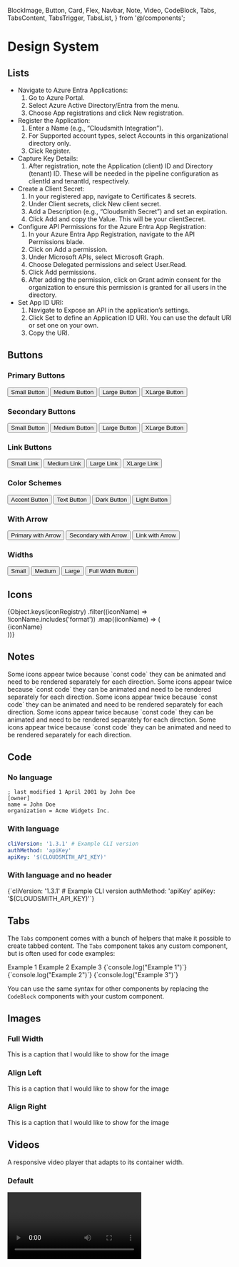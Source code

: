   BlockImage,
  Button,
  Card,
  Flex,
  Navbar,
  Note,
  Video,
  CodeBlock,
  Tabs,
  TabsContent,
  TabsTrigger,
  TabsList,
} from '@/components';


# Design System

## Lists

- Navigate to Azure Entra Applications:
  1. Go to Azure Portal.
  2. Select Azure Active Directory/Entra from the menu.
  3. Choose App registrations and click New registration.
- Register the Application:
  1. Enter a Name (e.g., “Cloudsmith Integration”).
  2. For Supported account types, select Accounts in this organizational directory only.
  3. Click Register.
- Capture Key Details:
  1. After registration, note the Application (client) ID and Directory (tenant) ID. These will be needed in the pipeline configuration as clientId and tenantId, respectively.
- Create a Client Secret:
  1. In your registered app, navigate to Certificates & secrets.
  2. Under Client secrets, click New client secret.
  3. Add a Description (e.g., “Cloudsmith Secret”) and set an expiration.
  4. Click Add and copy the Value. This will be your clientSecret.
- Configure API Permissions for the Azure Entra App Registration:
  1. In your Azure Entra App Registration, navigate to the API Permissions blade.
  2. Click on Add a permission.
  3. Under Microsoft APIs, select Microsoft Graph.
  4. Choose Delegated permissions and select User.Read.
  5. Click Add permissions.
  6. After adding the permission, click on Grant admin consent for the organization to ensure this permission is granted for all users in the directory.
- Set App ID URI:
  1. Navigate to Expose an API in the application’s settings.
  2. Click Set to define an Application ID URI. You can use the default URI or set one on your own.
  3. Copy the URI.

## Buttons

### Primary Buttons

<Flex gap="m" align="center">
  <Button href="/" size="small">
    Small Button
  </Button>
  <Button href="/">Medium Button</Button>
  <Button href="/" size="large">
    Large Button
  </Button>
  <Button href="/" size="xlarge">
    XLarge Button
  </Button>
</Flex>

### Secondary Buttons

<Flex gap="m" align="center">
  <Button href="/" variant="secondary" size="small">
    Small Button
  </Button>
  <Button href="/" variant="secondary">
    Medium Button
  </Button>
  <Button href="/" variant="secondary" size="large">
    Large Button
  </Button>
  <Button href="/" variant="secondary" size="xlarge">
    XLarge Button
  </Button>
</Flex>

### Link Buttons

<Flex gap="m" align="center">
  <Button href="/" variant="link" size="small">
    Small Link
  </Button>
  <Button href="/" variant="link">
    Medium Link
  </Button>
  <Button href="/" variant="link" size="large">
    Large Link
  </Button>
  <Button href="/" variant="link" size="xlarge">
    XLarge Link
  </Button>
</Flex>

### Color Schemes

<Flex gap="m" align="center">
  <Button href="/" colorScheme="accent">
    Accent Button
  </Button>
  <Button href="/" colorScheme="text">
    Text Button
  </Button>
  <Button href="/" colorScheme="dark">
    Dark Button
  </Button>
  <Button href="/" colorScheme="light">
    Light Button
  </Button>
</Flex>

### With Arrow

<Flex gap="m" align="center">
  <Button href="/" withArrow>
    Primary with Arrow
  </Button>
  <Button href="/" variant="secondary" withArrow>
    Secondary with Arrow
  </Button>
  <Button href="/" variant="link" withArrow>
    Link with Arrow
  </Button>
</Flex>

### Widths

<Flex gap="m" align="center">
  <Button href="/" width="small">
    Small
  </Button>
  <Button href="/" width="medium">
    Medium
  </Button>
  <Button href="/" width="large">
    Large
  </Button>
  <Button href="/" width="full">
    Full Width Button
  </Button>
</Flex>

## Icons

<div className={styles.iconGrid}>
  {Object.keys(iconRegistry)
    .filter((iconName) => !iconName.includes('format'))
    .map((iconName) => (
      <div key={iconName} className={styles.iconWrapper}>
        <Icon name={iconName} as="svg" title={iconName} width={24} height={24} />
        <span className={styles.iconName}>{iconName}</span>
      </div>
    ))}
</div>

## Notes

<Note>
  Some icons appear twice because `const code` they can be animated and need to be rendered separately for
  each direction.
</Note>

<Note variant="tip">
  Some icons appear twice because `const code` they can be animated and need to be rendered separately for
  each direction.
</Note>

<Note variant="important">
  Some icons appear twice because `const code` they can be animated and need to be rendered separately for
  each direction.
</Note>

<Note variant="warning">
  Some icons appear twice because `const code` they can be animated and need to be rendered separately for
  each direction.
</Note>

<Note variant="caution">
  Some icons appear twice because `const code` they can be animated and need to be rendered separately for
  each direction.
</Note>

## Code

### No language

```
; last modified 1 April 2001 by John Doe
[owner]
name = John Doe
organization = Acme Widgets Inc.
```

### With language

```yaml
cliVersion: '1.3.1' # Example CLI version
authMethod: 'apiKey'
apiKey: '$(CLOUDSMITH_API_KEY)'
```

### With language and no header

<CodeBlock lang="yaml" header={false}>
  {`cliVersion: '1.3.1' # Example CLI version
authMethod: 'apiKey'
apiKey: '$(CLOUDSMITH_API_KEY)'`}
</CodeBlock>

## Tabs

The `Tabs` component comes with a bunch of helpers that make it possible to create tabbed content.
The `Tabs` component takes any custom component, but is often used for code examples:

<Tabs defaultValue="example1">
  <TabsList>
    <TabsTrigger value="example1">Example 1</TabsTrigger>
    <TabsTrigger value="example2">Example 2</TabsTrigger>
    <TabsTrigger value="example3">Example 3</TabsTrigger>
  </TabsList>
  <TabsContent value="example1">
    <CodeBlock lang="js" header={false}>
      {`console.log("Example 1")`}
    </CodeBlock>
  </TabsContent>
  <TabsContent value="example2">
    <CodeBlock lang="js" header={false}>
      {`console.log("Example 2")`}
    </CodeBlock>
  </TabsContent>
  <TabsContent value="example3">
    <CodeBlock lang="js" header={false}>
      {`console.log("Example 3")`}
    </CodeBlock>
  </TabsContent>
</Tabs>

You can use the same syntax for other components by replacing the `CodeBlock` components with your custom component.

## Images

### Full Width

<BlockImage src={horizontalImage} alt="Image alternative text">
  This is a caption that I would like to show for the image
</BlockImage>

### Align Left

<BlockImage align="left" src={verticalImage} alt="Image alternative text">
  This is a caption that I would like to show for the image
</BlockImage>

### Align Right

<BlockImage align="right" src={verticalImage} alt="Image alternative text">
  This is a caption that I would like to show for the image
</BlockImage>

## Videos

A responsive video player that adapts to its container width.

### Default

<Video wistiaId="r5d3j2nz4m" />

### Poster Image

<Video wistiaId="oifkgmxnkb" posterImage="https://i.vimeocdn.com/video/1666844499-1666844499_1280x720.jpg" />

### Resumable

<Video wistiaId="0x8do0ucl8" resumable />

## Cards

<Flex gap="l" align="stretch">
  <Card
    title="Getting Started Guide"
    description="This is a Card with a description and default size (m)"
    href="/"
    linkText="Go to guide"
    icon="utility/documentation"
  />
  <Card
    title="Setting Your Security Policies Guide"
    description="Dorem ipsum dolor sit amet, consectetur adipiscing elit. Nunc vulputate libero et velit interdum, ac aliquet odio mattis."
    href="/"
    linkText="Go to guide"
    icon="utility/guide"
  />
  <Card
    title="Integrating your preferred package format with Cloudsmith"
    description="Dorem ipsum dolor sit amet, consectetur adipiscing elit. Nunc vulputate libero et velit interdum, ac aliquet odio mattis."
    href="/"
    linkText="Go to documentation"
    icon="utility/guide"
  />
  <Card
    title="Integrating your preferred package format with Cloudsmith"
    description="Dorem ipsum dolor sit amet, consectetur adipiscing elit. Nunc vulputate libero et velit interdum, ac aliquet odio mattis."
    href="/"
    linkText="Go to documentation"
    icon="utility/guide"
  />
</Flex>

### Large

<Flex gap="l" align="stretch">
  <Card title="Dependencies" href="/" linkText="For Developers" icon="utility/documentation" size="l" />
  <Card title="Deployment" href="/" linkText="For Operations" icon="utility/guide" size="l" />
  <Card title="Distribution" href="/" linkText="For Vendors" icon="utility/api" size="l" />
</Flex>

### Full

<Flex gap="l" align="stretch">
  <Card
    title="This is a full width card"
    href="/"
    linkText="Go to documentation"
    icon="utility/documentation"
    size="l"
    width="full"
  />
</Flex>

### Halves

<Flex gap="l" align="stretch">
  <Card
    title="Dependencies"
    href="/"
    linkText="For Developers"
    icon="utility/documentation"
    size="l"
    width="half"
  />
  <Card title="Deployment" href="/" linkText="For Operations" icon="utility/guide" size="l" width="half" />
</Flex>

### Thirds

<Flex gap="l" align="stretch">
  <Card
    title="Dependencies"
    href="/"
    linkText="For Developers"
    icon="utility/documentation"
    size="l"
    width="third"
  />
  <Card title="Deployment" href="/" linkText="For Operations" icon="utility/guide" size="l" width="third" />
  <Card title="Distribution" href="/" linkText="For Vendors" icon="utility/api" size="l" width="third" />
</Flex>

### Quarters

<Flex gap="s" align="stretch">
  <Card
    title="Dependencies"
    href="/"
    linkText="Link Text"
    icon="utility/documentation"
    size="m"
    width="quarter"
  />
  <Card title="Deployment" href="/" linkText="Link Text" icon="utility/guide" size="m" width="quarter" />
  <Card title="Distribution" href="/" linkText="Link Text" icon="utility/api" size="m" width="quarter" />
  <Card
    title="Dependencies"
    href="/"
    linkText="Link Text"
    icon="utility/documentation"
    size="m"
    width="quarter"
  />
</Flex>

### Fifths

<Flex gap="s" align="stretch">
  <Card
    title="Dependencies"
    href="/"
    linkText="Link Text"
    icon="utility/documentation"
    size="s"
    width="fifth"
  />
  <Card title="Deployment" href="/" linkText="Link Text" icon="utility/guide" size="s" width="fifth" />
  <Card title="Distribution" href="/" linkText="Link Text" icon="utility/api" size="s" width="fifth" />
  <Card
    title="Dependencies"
    href="/"
    linkText="Link Text"
    icon="utility/documentation"
    size="s"
    width="fifth"
  />
  <Card title="Deployment" href="/" linkText="Link Text" icon="utility/guide" size="s" width="fifth" />
</Flex>

## Navbar

<Navbar />

## Format Icons Grid

<Flex gap="s" align="stretch">
  <Card
    title="Alpine Linux"
    href="/"
    icon="format/alpine"
    size="xs"
    width="quarter"
    iconProps={{ width: 24, height: 24, viewBox: '0 0 24 24' }}
  />
  <Card
    title="Cargo"
    href="/"
    icon="format/cargo"
    size="xs"
    width="quarter"
    iconProps={{ width: 24, height: 24, viewBox: '0 0 24 24' }}
  />
  <Card
    title="Chocolatey"
    href="/"
    icon="format/chocolatey"
    size="xs"
    width="quarter"
    iconProps={{ width: 154, height: 138, viewBox: '0 0 154 138' }}
  />
  <Card
    title="Cocoapods"
    href="/"
    icon="format/cocoapods"
    size="xs"
    width="quarter"
    iconProps={{ width: 24, height: 24, viewBox: '0 0 24 24' }}
  />
  <Card
    title="Composer"
    href="/"
    icon="format/composer"
    size="xs"
    width="quarter"
    iconProps={{ width: 24, height: 24, viewBox: '0 0 24 24' }}
  />
  <Card
    title="Conan"
    href="/"
    icon="format/conan"
    size="xs"
    width="quarter"
    iconProps={{ width: 24, height: 24, viewBox: '0 0 24 24' }}
  />

  <Card
    title="CRAN"
    href="/"
    icon="format/cran"
    size="xs"
    width="quarter"
    iconProps={{ width: 24, height: 24, viewBox: '0 0 24 24' }}
  />
  <Card
    title="Dart"
    href="/"
    icon="format/dart"
    size="xs"
    width="quarter"
    iconProps={{ width: 24, height: 24, viewBox: '0 0 24 24' }}
  />
  <Card
    title="Debian"
    href="/"
    icon="format/debian"
    size="xs"
    width="quarter"
    iconProps={{ width: 24, height: 24, viewBox: '0 0 24 24' }}
  />
  <Card
    title="Docker"
    href="/"
    icon="format/docker"
    size="xs"
    width="quarter"
    iconProps={{ width: 24, height: 24, viewBox: '0 0 24 24' }}
  />
  <Card
    title="Go"
    href="/"
    icon="format/go"
    size="xs"
    width="quarter"
    iconProps={{ width: 24, height: 24, viewBox: '0 0 24 24' }}
  />
  <Card
    title="Gradle"
    href="/"
    icon="format/gradle"
    size="xs"
    width="quarter"
    iconProps={{ width: 54, height: 41, viewBox: '0 0 54 41' }}
  />
  <Card
    title="Helm"
    href="/"
    icon="format/helm"
    size="xs"
    width="quarter"
    iconProps={{ width: 24, height: 24, viewBox: '0 0 24 24' }}
  />
  <Card
    title="Hex"
    href="/"
    icon="format/hex"
    size="xs"
    width="quarter"
    iconProps={{ width: 24, height: 24, viewBox: '0 0 24 24' }}
  />
  <Card
    title="LuaRocks"
    href="/"
    icon="format/luarocks"
    size="xs"
    width="quarter"
    iconProps={{ width: 24, height: 24, viewBox: '0 0 24 24' }}
  />
  <Card
    title="Maven"
    href="/"
    icon="format/maven"
    size="xs"
    width="quarter"
    iconProps={{ width: 26, height: 26, viewBox: '0 0 26 26' }}
  />
  <Card
    title="npm"
    href="/"
    icon="format/npm"
    size="xs"
    width="quarter"
    iconProps={{ width: 24, height: 24, viewBox: '0 0 24 24' }}
  />
  <Card
    title="NuGet"
    href="/"
    icon="format/nuget"
    size="xs"
    width="quarter"
    iconProps={{ width: 24, height: 24, viewBox: '0 0 24 24' }}
  />
  <Card
    title="PowerShell"
    href="/"
    icon="format/powershell"
    size="xs"
    width="quarter"
    iconProps={{ width: 802, height: 603, viewBox: '0 0 802 603' }}
  />
  <Card
    title="Python"
    href="/"
    icon="format/python"
    size="xs"
    width="quarter"
    iconProps={{ width: 24, height: 24, viewBox: '0 0 24 24' }}
  />
  <Card
    title="Raw"
    href="/"
    icon="format/raw"
    size="xs"
    width="quarter"
    iconProps={{ width: 24, height: 24, viewBox: '0 0 24 24' }}
  />
  <Card
    title="Red Hat"
    href="/"
    icon="format/redhat"
    size="xs"
    width="quarter"
    iconProps={{ width: 75, height: 56, viewBox: '0 0 75 56' }}
  />
  <Card
    title="Ruby"
    href="/"
    icon="format/ruby"
    size="xs"
    width="quarter"
    iconProps={{ width: 24, height: 24, viewBox: '0 0 24 24' }}
  />
  <Card
    title="SBT"
    href="/"
    icon="format/sbt"
    size="xs"
    width="quarter"
    iconProps={{ width: 257, height: 147, viewBox: '0 0 257 147' }}
  />
  <Card
    title="Swift"
    href="/"
    icon="format/swift"
    size="xs"
    width="quarter"
    iconProps={{ width: 24, height: 24, viewBox: '0 0 24 24' }}
  />
  <Card
    title="Terraform"
    href="/"
    icon="format/terraform"
    size="xs"
    width="quarter"
    iconProps={{ width: 24, height: 24, viewBox: '0 0 24 24' }}
  />
  <Card
    title="Unity"
    href="/"
    icon="format/unity"
    size="xs"
    width="quarter"
    iconProps={{ width: 264, height: 97, viewBox: '0 0 264 97' }}
  />
  <Card
    title="Vagrant"
    href="/"
    icon="format/vagrant"
    size="xs"
    width="quarter"
    iconProps={{ width: 24, height: 24, viewBox: '0 0 24 24' }}
  />
</Flex>
